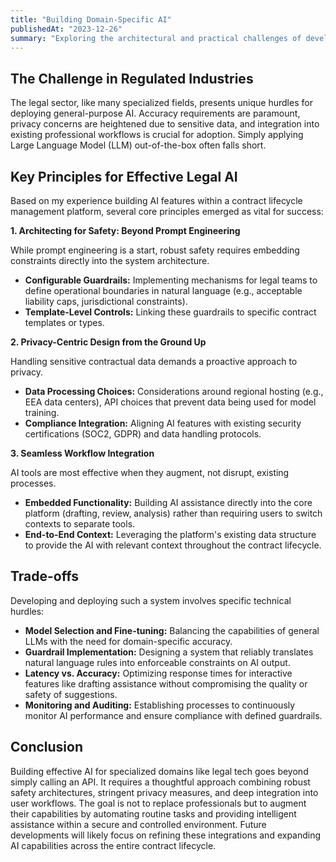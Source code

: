 ```yaml
---
title: "Building Domain-Specific AI"
publishedAt: "2023-12-26"
summary: "Exploring the architectural and practical challenges of developing specialized AI assistants, drawing lessons from implementing AI in the legal domain."
---
```


## The Challenge in Regulated Industries

The legal sector, like many specialized fields, presents unique hurdles for deploying general-purpose AI. Accuracy requirements are paramount, privacy concerns are heightened due to sensitive data, and integration into existing professional workflows is crucial for adoption. Simply applying Large Language Model (LLM) out-of-the-box often falls short.

## Key Principles for Effective Legal AI

Based on my experience building AI features within a contract lifecycle management platform, several core principles emerged as vital for success:

**1. Architecting for Safety: Beyond Prompt Engineering**

While prompt engineering is a start, robust safety requires embedding constraints directly into the system architecture.

- **Configurable Guardrails:** Implementing mechanisms for legal teams to define operational boundaries in natural language (e.g., acceptable liability caps, jurisdictional constraints).
- **Template-Level Controls:** Linking these guardrails to specific contract templates or types.

**2. Privacy-Centric Design from the Ground Up**

Handling sensitive contractual data demands a proactive approach to privacy.

- **Data Processing Choices:** Considerations around regional hosting (e.g., EEA data centers), API choices that prevent data being used for model training.
- **Compliance Integration:** Aligning AI features with existing security certifications (SOC2, GDPR) and data handling protocols.

**3. Seamless Workflow Integration**

AI tools are most effective when they augment, not disrupt, existing processes.

- **Embedded Functionality:** Building AI assistance directly into the core platform (drafting, review, analysis) rather than requiring users to switch contexts to separate tools.
- **End-to-End Context:** Leveraging the platform's existing data structure to provide the AI with relevant context throughout the contract lifecycle.

## Trade-offs

Developing and deploying such a system involves specific technical hurdles:

- **Model Selection and Fine-tuning:** Balancing the capabilities of general LLMs with the need for domain-specific accuracy.
- **Guardrail Implementation:** Designing a system that reliably translates natural language rules into enforceable constraints on AI output.
- **Latency vs. Accuracy:** Optimizing response times for interactive features like drafting assistance without compromising the quality or safety of suggestions.
- **Monitoring and Auditing:** Establishing processes to continuously monitor AI performance and ensure compliance with defined guardrails.

## Conclusion

Building effective AI for specialized domains like legal tech goes beyond simply calling an API. It requires a thoughtful approach combining robust safety architectures, stringent privacy measures, and deep integration into user workflows. The goal is not to replace professionals but to augment their capabilities by automating routine tasks and providing intelligent assistance within a secure and controlled environment. Future developments will likely focus on refining these integrations and expanding AI capabilities across the entire contract lifecycle.
